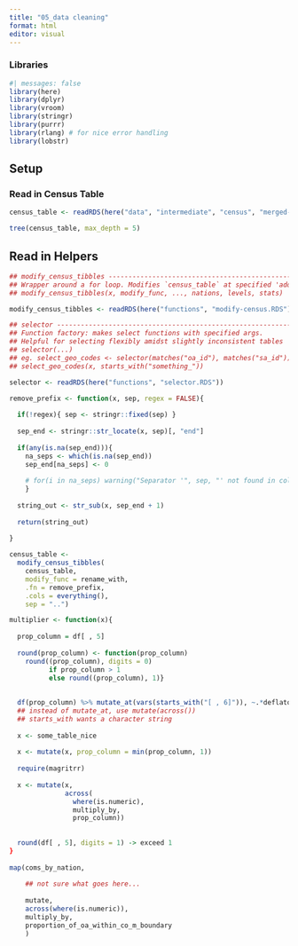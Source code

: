 ```yaml
---
title: "05_data cleaning"
format: html
editor: visual
---
```


### Libraries

```r
#| messages: false
library(here)
library(dplyr)
library(vroom)
library(stringr)
library(purrr)
library(rlang) # for nice error handling
library(lobstr)
```

## Setup

### Read in Census Table

```r
census_table <- readRDS(here("data", "intermediate", "census", "merged-data", "02_grouped-by-level-and-nation_2022-10-25.RDS"))

tree(census_table, max_depth = 5)
```

## Read in Helpers

```r

## modify_census_tibbles -----------------------------------------------------
## Wrapper around a for loop. Modifies `census_table` at specified 'addresses'
## modify_census_tibbles(x, modify_func, ..., nations, levels, stats)

modify_census_tibbles <- readRDS(here("functions", "modify-census.RDS"))

## selector -------------------------------------------------------------------
## Function factory: makes select functions with specified args.
## Helpful for selecting flexibly amidst slightly inconsistent tables
## selector(...)
## eg. select_geo_codes <- selector(matches("oa_id"), matches("sa_id"))
## select_geo_codes(x, starts_with("something_"))

selector <- readRDS(here("functions", "selector.RDS"))
```

```r

remove_prefix <- function(x, sep, regex = FALSE){
  
  if(!regex){ sep <- stringr::fixed(sep) }
  
  sep_end <- stringr::str_locate(x, sep)[, "end"] 
  
  if(any(is.na(sep_end))){
    na_seps <- which(is.na(sep_end))
    sep_end[na_seps] <- 0
    
    # for(i in na_seps) warning("Separator '", sep, "' not found in colunm name '", x[[i]] , "'")
    }
  
  string_out <- str_sub(x, sep_end + 1)
  
  return(string_out)
                 
}

census_table <-
  modify_census_tibbles(
    census_table,
    modify_func = rename_with,
    .fn = remove_prefix,
    .cols = everything(),
    sep = "..")

```

```r

multiplier <- function(x){
  
  prop_column = df[ , 5]
  
  round(prop_column) <- function(prop_column)
    round((prop_column), digits = 0)
          if prop_column > 1
          else round((prop_column), 1)}
  
  
  df(prop_column) %>% mutate_at(vars(starts_with("[ , 6]")), ~.*deflator)
  ## instead of mutate_at, use mutate(across())
  ## starts_with wants a character string
  
  x <- some_table_nice
  
  x <- mutate(x, prop_column = min(prop_column, 1))
  
  require(magritrr)
  
  x <- mutate(x, 
              across(
                where(is.numeric),
                multiply_by, 
                prop_column))
  
  
  round(df[ , 5], digits = 1) -> exceed 1
}
  
map(coms_by_nation, 
    
    ## not sure what goes here...
    
    mutate,
    across(where(is.numeric)),
    multiply_by,
    proportion_of_oa_within_co_m_boundary
    )

```
